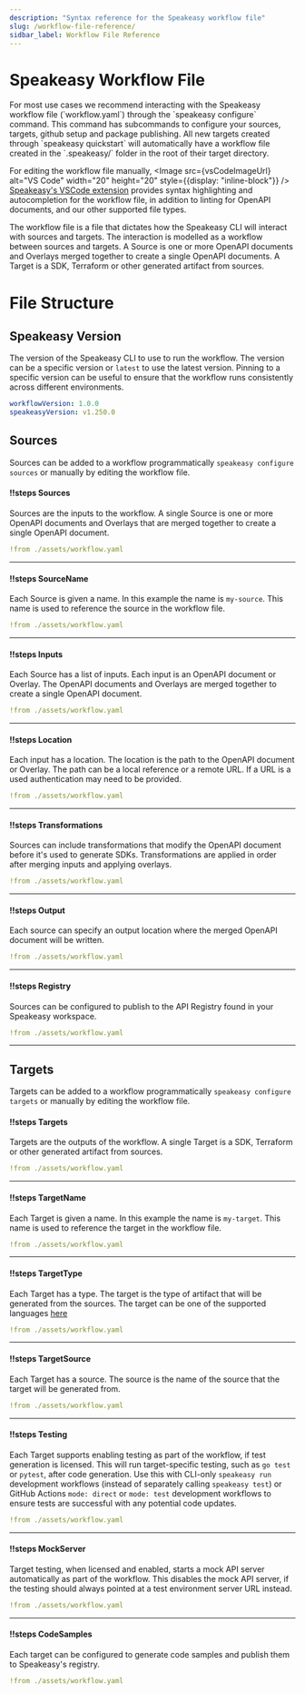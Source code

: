 ```yaml
---
description: "Syntax reference for the Speakeasy workflow file"
slug: /workflow-file-reference/
sidbar_label: Workflow File Reference
---
```




# Speakeasy Workflow File

<Callout title="Tip" type="info">
For most use cases we recommend interacting with the Speakeasy workflow file (`workflow.yaml`) through the `speakeasy configure` command.
This command has subcommands to configure your sources, targets, github setup and package publishing. All new targets created through `speakeasy quickstart` will automatically have a workflow
file created in the `.speakeasy/` folder in the root of their target directory.

For editing the workflow file manually, <Image src={vsCodeImageUrl} alt="VS Code" width="20" height="20" style={{display: "inline-block"}} /> [Speakeasy's VSCode extension](https://marketplace.visualstudio.com/items?itemName=Speakeasy.speakeasy-vscode-extension) provides syntax highlighting and autocompletion for the workflow file,
in addition to linting for OpenAPI documents, and our other supported file types.

</Callout>

The workflow file is a file that dictates how the Speakeasy CLI will interact with sources and targets. The interaction is modelled as a workflow between sources and targets.
A Source is one or more OpenAPI documents and Overlays merged together to create a single OpenAPI documents.
A Target is a SDK, Terraform or other generated artifact from sources.

# File Structure

## Speakeasy Version

The version of the Speakeasy CLI to use to run the workflow. The version can be a specific version or `latest` to use the latest version.
Pinning to a specific version can be useful to ensure that the workflow runs consistently across different environments.

```yaml
workflowVersion: 1.0.0
speakeasyVersion: v1.250.0
```

## Sources

Sources can be added to a workflow programmatically `speakeasy configure sources` or manually by editing the workflow file.

<Spotlight>

#### !!steps Sources

Sources are the inputs to the workflow. A single Source is one or more OpenAPI documents and Overlays that are merged together to create a single OpenAPI document.

```yaml ! workflow.yaml focus=3:13
!from ./assets/workflow.yaml
```

---

#### !!steps SourceName

Each Source is given a name. In this example the name is `my-source`. This name is used to reference the source in the workflow file.

```yaml ! workflow.yaml focus=4
!from ./assets/workflow.yaml
```

---

#### !!steps Inputs

Each Source has a list of inputs. Each input is an OpenAPI document or Overlay. The OpenAPI documents and Overlays are merged together to create a single OpenAPI document.

```yaml ! workflow.yaml focus=5:8
!from ./assets/workflow.yaml
```

---

#### !!steps Location

Each input has a location. The location is the path to the OpenAPI document or Overlay. The path can be a local reference or a remote URL. If a URL is a used
authentication may need to be provided.

```yaml ! workflow.yaml focus=6:8
!from ./assets/workflow.yaml
```

---

#### !!steps Transformations

Sources can include transformations that modify the OpenAPI document before it's used to generate SDKs. Transformations are applied in order after merging inputs and applying overlays.

```yaml ! workflow.yaml focus=11:19
!from ./assets/workflow.yaml
```

---

#### !!steps Output

Each source can specify an output location where the merged OpenAPI document will be written.

```yaml ! workflow.yaml focus=20
!from ./assets/workflow.yaml
```

---

#### !!steps Registry

Sources can be configured to publish to the API Registry found in your Speakeasy workspace.

```yaml ! workflow.yaml focus=21:22
!from ./assets/workflow.yaml
```

---

</Spotlight>

## Targets

Targets can be added to a workflow programmatically `speakeasy configure targets` or manually by editing the workflow file.

<Spotlight>

#### !!steps Targets

Targets are the outputs of the workflow. A single Target is a SDK, Terraform or other generated artifact from sources.

```yaml ! workflow.yaml focus=28:35
!from ./assets/workflow.yaml
```

---

#### !!steps TargetName

Each Target is given a name. In this example the name is `my-target`. This name is used to reference the target in the workflow file.

```yaml ! workflow.yaml focus=29
!from ./assets/workflow.yaml
```

---

#### !!steps TargetType

Each Target has a type. The target is the type of artifact that will be generated from the sources. The target can be one of the supported languages [here](/docs/create-client-sdks)

```yaml ! workflow.yaml focus=30
!from ./assets/workflow.yaml
```

---

#### !!steps TargetSource

Each Target has a source. The source is the name of the source that the target will be generated from.

```yaml ! workflow.yaml focus=31
!from ./assets/workflow.yaml
```

---

#### !!steps Testing

Each Target supports enabling testing as part of the workflow, if test generation is licensed. This will run target-specific testing, such as `go test` or `pytest`, after code generation. Use this with CLI-only `speakeasy run` development workflows (instead of separately calling `speakeasy test`) or GitHub Actions `mode: direct` or `mode: test` development workflows to ensure tests are successful with any potential code updates.

```yaml ! workflow.yaml focus=32:35
!from ./assets/workflow.yaml
```

---

#### !!steps MockServer

Target testing, when licensed and enabled, starts a mock API server automatically as part of the workflow. This disables the mock API server, if the testing should always pointed at a test environment server URL instead.

```yaml ! workflow.yaml focus=34:35
!from ./assets/workflow.yaml
```

---

#### !!steps CodeSamples

Each target can be configured to generate code samples and publish them to Speakeasy's registry.

```yaml ! workflow.yaml focus=36:39
!from ./assets/workflow.yaml
```

</Spotlight>
